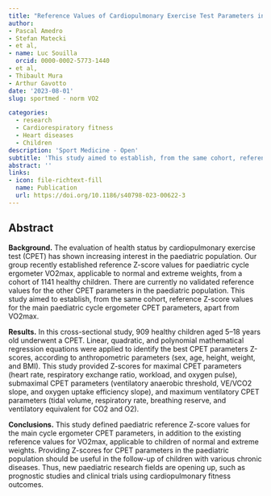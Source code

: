 ```yaml
---
title: "Reference Values of Cardiopulmonary Exercise Test Parameters in the Contemporary Paediatric Population"
author:
- Pascal Amedro
- Stefan Matecki
- et al,
- name: Luc Souilla
  orcid: 0000-0002-5773-1440
- et al,
- Thibault Mura
- Arthur Gavotto
date: '2023-08-01'
slug: sportmed - norm VO2

categories:
  - research
  - Cardiorespiratory fitness
  - Heart diseases
  - Children
description: 'Sport Medicine - Open'
subtitle: 'This study aimed to establish, from the same cohort, reference Z-score values for the main paediatric cycle ergometer CPET parameters, apart from VO2max.'
abstract: ''
links:
- icon: file-richtext-fill
  name: Publication
  url: https://doi.org/10.1186/s40798-023-00622-3
---
```


## Abstract

**Background.** The evaluation of health status by cardiopulmonary exercise test (CPET) has shown increasing interest in the paediatric population. Our group recently established reference Z-score values for paediatric cycle ergometer VO2max, applicable to normal and extreme weights, from a cohort of 1141 healthy children. There are currently no validated reference values for the other CPET parameters in the paediatric population. This study aimed to establish, from the same cohort, reference Z-score values for the main paediatric cycle ergometer CPET parameters, apart from VO2max.

**Results.** In this cross-sectional study, 909 healthy children aged 5–18 years old underwent a CPET. Linear, quadratic, and polynomial mathematical regression equations were applied to identify the best CPET parameters Z-scores, according to anthropometric parameters (sex, age, height, weight, and BMI). This study provided Z-scores for maximal CPET parameters (heart rate, respiratory exchange ratio, workload, and oxygen pulse), submaximal CPET parameters (ventilatory anaerobic threshold, VE/VCO2 slope, and oxygen uptake efficiency slope), and maximum ventilatory CPET parameters (tidal volume, respiratory rate, breathing reserve, and ventilatory equivalent for CO2 and O2).

**Conclusions.** This study defined paediatric reference Z-score values for the main cycle ergometer CPET parameters, in addition to the existing reference values for VO2max, applicable to children of normal and extreme weights. Providing Z-scores for CPET parameters in the paediatric population should be useful in the follow-up of children with various chronic diseases. Thus, new paediatric research fields are opening up, such as prognostic studies and clinical trials using cardiopulmonary fitness outcomes.
